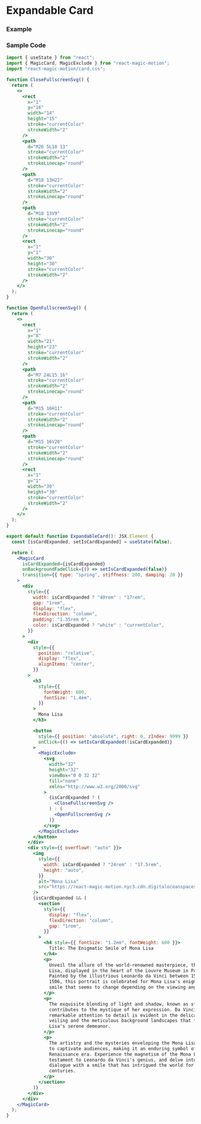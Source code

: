 
# Expandable Card

### Example

<ExpandableCard />

### Sample Code

```jsx filename="Expandable Card" copy showLineNumbers
import { useState } from "react";
import { MagicCard, MagicExclude } from "react-magic-motion";
import "react-magic-motion/card.css";

function CloseFullscreenSvg() {
  return (
    <>
      <rect
        x="1"
        y="16"
        width="14"
        height="15"
        stroke="currentColor"
        strokeWidth="2"
      />
      <path
        d="M26 5L18 13"
        stroke="currentColor"
        strokeWidth="2"
        strokeLinecap="round"
      />
      <path
        d="M18 13H22"
        stroke="currentColor"
        strokeWidth="2"
        strokeLinecap="round"
      />
      <path
        d="M18 13V9"
        stroke="currentColor"
        strokeWidth="2"
        strokeLinecap="round"
      />
      <rect
        x="1"
        y="1"
        width="30"
        height="30"
        stroke="currentColor"
        strokeWidth="2"
      />
    </>
  );
}

function OpenFullscreenSvg() {
  return (
    <>
      <rect
        x="1"
        y="8"
        width="21"
        height="23"
        stroke="currentColor"
        strokeWidth="2"
      />
      <path
        d="M7 24L15 16"
        stroke="currentColor"
        strokeWidth="2"
        strokeLinecap="round"
      />
      <path
        d="M15 16H11"
        stroke="currentColor"
        strokeWidth="2"
        strokeLinecap="round"
      />
      <path
        d="M15 16V20"
        stroke="currentColor"
        strokeWidth="2"
        strokeLinecap="round"
      />
      <rect
        x="1"
        y="1"
        width="30"
        height="30"
        stroke="currentColor"
        strokeWidth="2"
      />
    </>
  );
}

export default function ExpandableCard(): JSX.Element {
  const [isCardExpanded, setIsCardExpanded] = useState(false);

  return (
    <MagicCard
      isCardExpanded={isCardExpanded}
      onBackgroundFadeClick={() => setIsCardExpanded(false)}
      transition={{ type: "spring", stiffness: 200, damping: 20 }}
    >
      <div
        style={{
          width: isCardExpanded ? "40rem" : "17rem",
          gap: "1rem",
          display: "flex",
          flexDirection: "column",
          padding: "1.35rem 0",
          color: isCardExpanded ? "white" : "currentColor",
        }}
      >
        <div
          style={{
            position: "relative",
            display: "flex",
            alignItems: "center",
          }}
        >
          <h3
            style={{
              fontWeight: 600,
              fontSize: "1.4em",
            }}
          >
            Mona Lisa
          </h3>

          <button
            style={{ position: "absolute", right: 0, zIndex: 9999 }}
            onClick={() => setIsCardExpanded(!isCardExpanded)}
          >
            <MagicExclude>
              <svg
                width="32"
                height="32"
                viewBox="0 0 32 32"
                fill="none"
                xmlns="http://www.w3.org/2000/svg"
              >
                {isCardExpanded ? (
                  <CloseFullscreenSvg />
                ) : (
                  <OpenFullscreenSvg />
                )}
              </svg>
            </MagicExclude>
          </button>
        </div>
        <div style={{ overflowY: "auto" }}>
          <img
            style={{
              width: isCardExpanded ? "24rem" : "17.5rem",
              height: "auto",
            }}
            alt="Mona Lisa"
            src="https://react-magic-motion.nyc3.cdn.digitaloceanspaces.com/examples/expandable-card/mona-lisa.jpg"
          />
          {isCardExpanded && (
            <section
              style={{
                display: "flex",
                flexDirection: "column",
                gap: "1rem",
              }}
            >
              <h4 style={{ fontSize: "1.2em", fontWeight: 600 }}>
                Title: The Enigmatic Smile of Mona Lisa
              </h4>
              <p>
                Unveil the allure of the world-renowned masterpiece, the Mona
                Lisa, displayed in the heart of the Louvre Museum in Paris.
                Painted by the illustrious Leonardo da Vinci between 1503 and
                1506, this portrait is celebrated for Mona Lisa's enigmatic
                smile that seems to change depending on the viewing angle.
              </p>
              <p>
                The exquisite blending of light and shadow, known as sfumato,
                contributes to the mystique of her expression. Da Vinci’s
                remarkable attention to detail is evident in the delicate
                veiling and the meticulous background landscapes that frame Mona
                Lisa's serene demeanor.
              </p>
              <p>
                The artistry and the mysteries enveloping the Mona Lisa continue
                to captivate audiences, making it an enduring symbol of the
                Renaissance era. Experience the magnetism of the Mona Lisa, a
                testament to Leonardo da Vinci's genius, and delve into a visual
                dialogue with a smile that has intrigued the world for
                centuries.
              </p>
            </section>
          )}
        </div>
      </div>
    </MagicCard>
  );
}
```
